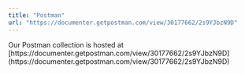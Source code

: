 ```yaml
---
title: "Postman"
url: "https://documenter.getpostman.com/view/30177662/2s9YJbzN9D"
---
```


<Check>
  Our Postman collection is hosted at
  [https://documenter.getpostman.com/view/30177662/2s9YJbzN9D](https://documenter.getpostman.com/view/30177662/2s9YJbzN9D)
</Check>
